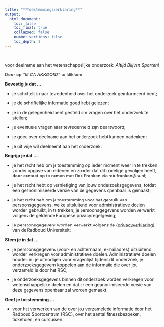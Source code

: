 ```yaml
---
title: "**Toestemmingsverklaring**"
output: 
  html_document:
    toc: false
    toc_float: true
    collapsed: false
    number_sections: false
    toc_depth: 1
---
```

<br>  
  


voor deelname aan het wetenschappelijke onderzoek: 
  *Altijd Blijven Sporten!*
  
  
  
  Door op *"IK GA AKKOORD"* te klikken:
  
  
  **Bevestig je dat ...**
  
- je schriftelijk naar tevredenheid over het onderzoek geïnformeerd bent;

- je de schriftelijke informatie goed hebt gelezen;

- je in de gelegenheid bent gesteld om vragen over het onderzoek te stellen;

- je eventuele vragen naar tevredenheid zijn beantwoord;

- je goed over deelname aan het onderzoek hebt kunnen nadenken;

- je uit vrije wil deelneemt aan het onderzoek.

**Begrijp je dat ...**
  
  - je het recht heb om je toestemming op ieder moment weer in te trekken zonder opgave van redenen en zonder dat dit nadelige gevolgen heeft, door contact op te nemen met Rob Franken via rob.franken@ru.nl;

- je het recht hebt op vernietiging van jouw onderzoeksgegevens, totdat een geanonimiseerde versie van de gegevens openbaar is gemaakt;

- je het recht heb om je toestemming voor het gebruik van persoonsgegevens, welke uitsluitend voor administratieve doelen worden gebruikt, in te trekken; je persoonsgegevens worden verwerkt volgens de geldende Europese privacyregelgeving;

- je persoonsgegevens worden verwerkt volgens de <a href="https://www.ru.nl/vaste-onderdelen/privacyverklaring-radboud-universiteit" target="_blank">(privacyverklaring)</a> van de Radboud Universiteit;


**Stem je in dat ...**
  
  - je persoonsgegevens (voor- en achternaam, e-mailadres) uitsluitend worden verkregen voor administratieve doelen. Administratieve doelen houden in: je uitnodigen voor vragenlijst tijdens dit onderzoek, je onderzoeksgegevens koppelen aan de informatie die over jou verzameld is door het RSC;

- je onderzoeksgegevens binnen dit onderzoek worden verkregen voor wetenschappelijke doelen en dat er een geanonimiseerde versie van deze gegevens openbaar zal worden gemaakt.


**Geef je toestemming ...**
  
  - voor het verwerken van de over jou verzamelede informatie door het Radboud Sportcentrum (RSC), over het aantal fitnessbezoeken, ticketuren, en cursussen.

